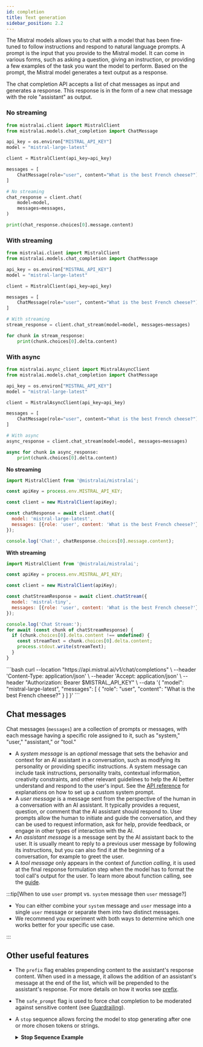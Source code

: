 ```yaml
---
id: completion
title: Text generation
sidebar_position: 2.2
---
```



The Mistral models allows you to chat with a model that has been fine-tuned to follow 
instructions and respond to natural language prompts. 
A prompt is the input that you provide to the Mistral model. 
It can come in various forms, such as asking a question, giving an instruction, 
or providing a few examples of the task you want the model to perform. 
Based on the prompt, the Mistral model generates a text output as a response.

The chat completion API accepts a list of chat messages as input and 
generates a response. This response is in the form of a new chat message with
the role "assistant" as output. 

<Tabs>
  <TabItem value="python" label="python" default>

### No streaming
```python
from mistralai.client import MistralClient
from mistralai.models.chat_completion import ChatMessage

api_key = os.environ["MISTRAL_API_KEY"]
model = "mistral-large-latest"

client = MistralClient(api_key=api_key)

messages = [
    ChatMessage(role="user", content="What is the best French cheese?")
]

# No streaming
chat_response = client.chat(
    model=model,
    messages=messages,
)

print(chat_response.choices[0].message.content)
```

### With streaming 
```python
from mistralai.client import MistralClient
from mistralai.models.chat_completion import ChatMessage

api_key = os.environ["MISTRAL_API_KEY"]
model = "mistral-large-latest"

client = MistralClient(api_key=api_key)

messages = [
    ChatMessage(role="user", content="What is the best French cheese?")
]

# With streaming
stream_response = client.chat_stream(model=model, messages=messages)

for chunk in stream_response:
    print(chunk.choices[0].delta.content)
```

### With async 
```python
from mistralai.async_client import MistralAsyncClient
from mistralai.models.chat_completion import ChatMessage

api_key = os.environ["MISTRAL_API_KEY"]
model = "mistral-large-latest"

client = MistralAsyncClient(api_key=api_key)

messages = [
    ChatMessage(role="user", content="What is the best French cheese?")
]

# With async
async_response = client.chat_stream(model=model, messages=messages)

async for chunk in async_response: 
    print(chunk.choices[0].delta.content)
```


  </TabItem>
  <TabItem value="javascript" label="javascript">

**No streaming**
```javascript
import MistralClient from '@mistralai/mistralai';

const apiKey = process.env.MISTRAL_API_KEY;

const client = new MistralClient(apiKey);

const chatResponse = await client.chat({
  model: 'mistral-large-latest',
  messages: [{role: 'user', content: 'What is the best French cheese?'}],
});

console.log('Chat:', chatResponse.choices[0].message.content);
```

**With streaming**
```javascript
import MistralClient from '@mistralai/mistralai';

const apiKey = process.env.MISTRAL_API_KEY;

const client = new MistralClient(apiKey);

const chatStreamResponse = await client.chatStream({
  model: 'mistral-tiny',
  messages: [{role: 'user', content: 'What is the best French cheese?'}],
});

console.log('Chat Stream:');
for await (const chunk of chatStreamResponse) {
  if (chunk.choices[0].delta.content !== undefined) {
    const streamText = chunk.choices[0].delta.content;
    process.stdout.write(streamText);
  }
}
```


  </TabItem>
  <TabItem value="curl" label="curl">
```bash
curl --location "https://api.mistral.ai/v1/chat/completions" \
     --header 'Content-Type: application/json' \
     --header 'Accept: application/json' \
     --header "Authorization: Bearer $MISTRAL_API_KEY" \
     --data '{
    "model": "mistral-large-latest",
    "messages": [
     {
        "role": "user",
        "content": "What is the best French cheese?"
      }
    ]
  }'
```
  </TabItem>
</Tabs>

## Chat messages

Chat messages (`messages`) are a collection of prompts or messages, with each message having a specific role assigned to it, such as "system," "user," "assistant," or "tool." 

- A _system message_ is an *optional* message that sets the behavior and context for an AI assistant in a 
  conversation, such as modifying its personality or providing specific instructions. A system message can 
  include task instructions, personality traits, contextual information, creativity constraints, and other 
  relevant guidelines to help the AI better understand and respond to the user's input. See the 
  [API reference](../../api) for explanations on how to set up a custom system prompt.
- A _user message_ is a message sent from the perspective of the human in a conversation with an AI assistant. 
  It typically provides a request, question, or comment that the AI assistant should respond to. User prompts 
  allow the human to initiate and guide the conversation, and they can be used to request information, ask for 
  help, provide feedback, or engage in other types of interaction with the AI.
- An _assistant message_ is a message sent by the AI assistant back to the user. It is usually meant to reply to a 
  previous user message by following its instructions, but you can also find it at the beginning of a conversation,
  for example to greet the user.
- A _tool message_ only appears in the context of _function calling_, it is used at the final response formulation
  step when the model has to format the tool call's output for the user. To learn more about function calling, see
  the [guide](../function_calling).


:::tip[When to use `user` prompt vs. `system` message then `user` message?]

- You can either combine your `system` message and `user` message into a single `user` message or separate them into two distinct messages. 
- We recommend you experiment with both ways to determine which one works better for your specific use case. 

:::

## Other useful features

- The `prefix` flag enables prepending content to the assistant's response content. When used in a message, it allows the addition of an assistant's message at the end of the list, which will be prepended to the assistant's response. For more details on how it works see [prefix](/guides/prefix).
- The `safe_prompt` flag is used to force chat completion to be moderated against sensitive content (see [Guardrailing](../guardrailing)).
- A `stop` sequence allows forcing the model to stop generating after one or more chosen tokens or strings.
    <details>
    <summary><b>Stop Sequence Example</b></summary>

    ```bash
    curl --location "https://api.mistral.ai/v1/chat/completions" \
        --header 'Content-Type: application/json' \
        --header 'Accept: application/json' \
        --header "Authorization: Bearer $MISTRAL_API_KEY" \
        --data '{
        "model": "mistral-large-latest",
        "messages": [
        {
            "role": "user",
            "content": "What is the capital of France?"
          }
        ],
        "stop": ["Paris"]
      }'
    ```
    </details>
